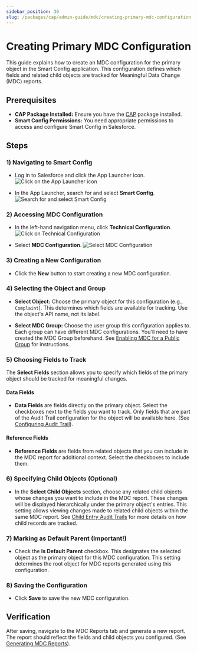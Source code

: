 ```yaml
---
sidebar_position: 30
slug: /packages/cap/admin-guide/mdc/creating-primary-mdc-configuration
---
```


# Creating Primary MDC Configuration

This guide explains how to create an MDC configuration for the primary object in the Smart Config application. This configuration defines which fields and related child objects are tracked for Meaningful Data Change (MDC) reports.

## Prerequisites

* **CAP Package Installed:** Ensure you have the [CAP](/docs/packages/cap/overview) package installed.
* **Smart Config Permissions:** You need appropriate permissions to access and configure Smart Config in Salesforce.

## Steps

### 1) Navigating to Smart Config

* Log in to Salesforce and click the App Launcher icon.
![Click on the App Launcher icon](/snippets/smarteeva-screenshots/launching-smart-config-01-click-on-app-launcher.jpg)

* In the App Launcher, search for and select **Smart Config**.
![Search for and select Smart Config](/snippets/smarteeva-screenshots/launching-smart-config-02-type-in-smart-config-and-click.jpg)

### 2) Accessing MDC Configuration


* In the left-hand navigation menu, click **Technical Configuration**.
![Click on Technical Configuration](/snippets/smarteeva-screenshots/mdc-config-primary-02-click-on-mdc-configuration.jpg)

* Select **MDC Configuration**.
![Select MDC Configuration](/snippets/smarteeva-screenshots/mdc-config-primary-03-mdc-configuration-tab.jpg)

### 3) Creating a New Configuration

* Click the **New** button to start creating a new MDC configuration.


### 4) Selecting the Object and Group

* **Select Object:** Choose the primary object for this configuration (e.g., `Complaint`). This determines which fields are available for tracking. Use the object's API name, not its label.


* **Select MDC Group:** Choose the user group this configuration applies to. Each group can have different MDC configurations. You'll need to have created the MDC Group beforehand. See [Enabling MDC for a Public Group](./enabling-mdc-for-a-public-group.mdx) for instructions.



### 5) Choosing Fields to Track

The **Select Fields** section allows you to specify which fields of the primary object should be tracked for meaningful changes.

#### Data Fields

* **Data Fields** are fields directly on the primary object. Select the checkboxes next to the fields you want to track. Only fields that are part of the Audit Trail configuration for the object will be available here. (See [Configuring Audit Trail](/docs/packages/cap/admin-guide/audit-trail/audit-trail-config)).


#### Reference Fields

* **Reference Fields** are fields from related objects that you can include in the MDC report for additional context. Select the checkboxes to include them.


### 6) Specifying Child Objects (Optional)

* In the **Select Child Objects** section, choose any related child objects whose changes you want to include in the MDC report. These changes will be displayed hierarchically under the primary object's entries. This setting allows viewing changes made to related child objects within the same MDC report. See [Child Entry Audit Trails](../../user-guide/audit-trail/child-entry-audit-trails.mdx) for more details on how child records are tracked.



### 7) Marking as Default Parent (Important!)

* Check the **Is Default Parent** checkbox. This designates the selected object as the primary object for this MDC configuration. This setting determines the root object for MDC reports generated using this configuration.


### 8) Saving the Configuration

* Click **Save** to save the new MDC configuration.  


## Verification

After saving, navigate to the MDC Reports tab and generate a new report. The report should reflect the fields and child objects you configured. (See [Generating MDC Reports](/docs/packages/cap/user-guide/mdc/making-mdc-report)).
